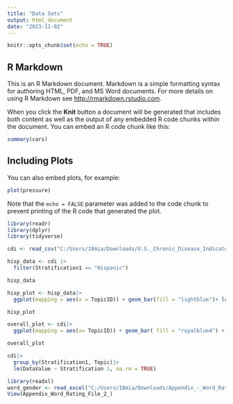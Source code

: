 ```yaml
---
title: "Data Sets"
output: html_document
date: "2023-11-02"
---
```


```r
knitr::opts_chunk$set(echo = TRUE)
```

## R Markdown

This is an R Markdown document. Markdown is a simple formatting syntax for authoring HTML, PDF, and MS Word documents. For more details on using R Markdown see <http://rmarkdown.rstudio.com>.

When you click the **Knit** button a document will be generated that includes both content as well as the output of any embedded R code chunks within the document. You can embed an R code chunk like this:

```r
summary(cars)
```

## Including Plots

You can also embed plots, for example:

```r
plot(pressure)
```

Note that the `echo = FALSE` parameter was added to the code chunk to prevent printing of the R code that generated the plot.

```r

library(readr)
library(dplyr)
library(tidyverse)

cdi <- read_csv("C:/Users/18mia/Downloads/U.S._Chronic_Disease_Indicators__CDI_.csv")

hisp_data <- cdi |>
  filter(Stratification1 == "Hispanic")

hisp_data

```
```r
hisp_plot <- hisp_data|>
  ggplot(mapping = aes(x = TopicID)) + geom_bar(fill = "lightblue")+ labs(x= "Chronic Disease Category", y = "Reported Counts", title = "Chronic Disease Recorded in Hispanic Populations")

hisp_plot

overall_plot <- cdi|>
  ggplot(mapping = aes(x= TopicID)) + geom_bar( fill = "royalblue4") + labs(x= "Chronic Disease Category", y = "Reported Counts", title = "Chronic Disease Recorded in General Population")

overall_plot
```
```r

cdi|>
  group_by(Stratification1, Topic)|>
  lm(DataValue ~ Stratification 1, na.rm = TRUE)
```


```r

library(readxl)
word_gender <- read_excel("C:/Users/18mia/Downloads/Appendix_-_Word_Rating_File (2).xlsx")
View(Appendix_Word_Rating_File_2_)

```
